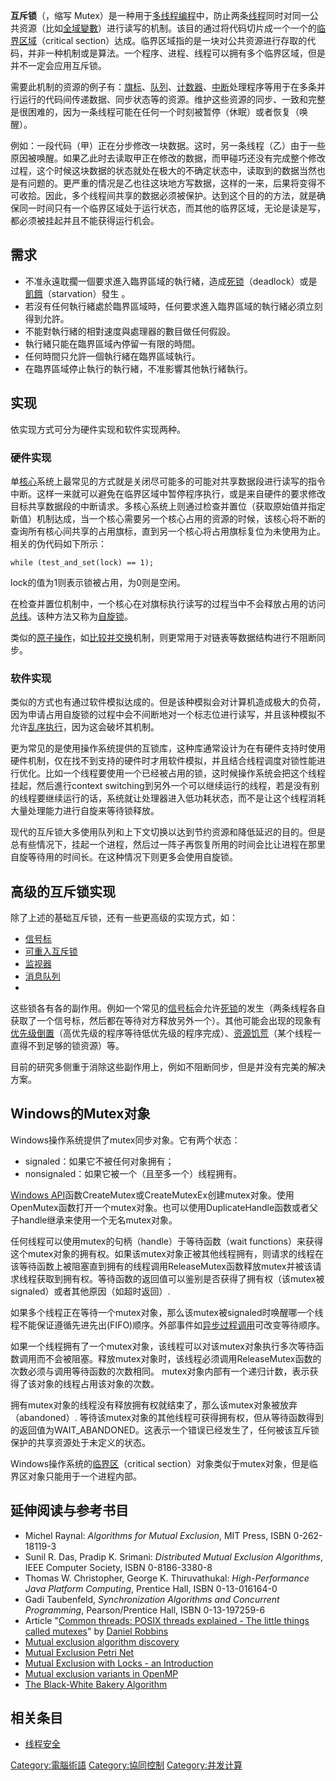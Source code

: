 {{noteTA
|G1=IT
}}
{{nofootnotes|time=2011-10-22T14:08:21+00:00}}
'''互斥锁'''（{{lang-en|Mutual exclusion}}，缩写 Mutex）是一种用于[[多线程|多线程]][[编程|编程]]中，防止两条[[线程|线程]]同时对同一公共资源（比如[[全域變數|全域變數]]）进行读写的机制。该目的通过将代码切片成一个一个的[[临界区域|临界区域]]（critical section）达成。临界区域指的是一块对公共资源进行存取的代码，并非一种机制或是算法。一个程序、进程、线程可以拥有多个临界区域，但是并不一定会应用互斥锁。

需要此机制的资源的例子有：[[旗标|旗标]]、[[队列|队列]]、[[计数器|计数器]]、[[中断|中断]]处理程序等用于在多条并行运行的代码间传递数据、同步状态等的资源。维护这些资源的同步、一致和完整是很困难的，因为一条线程可能在任何一个时刻被暂停（休眠）或者恢复（唤醒）。

例如：一段代码（甲）正在分步修改一块数据。这时，另一条线程（乙）由于一些原因被唤醒。如果乙此时去读取甲正在修改的数据，而甲碰巧还没有完成整个修改过程，这个时候这块数据的状态就处在极大的不确定状态中，读取到的数据当然也是有问题的。更严重的情况是乙也往这块地方写数据，这样的一来，后果将变得不可收拾。因此，多个线程间共享的数据必须被保护。达到这个目的的方法，就是确保同一时间只有一个临界区域处于运行状态，而其他的临界区域，无论是读是写，都必须被挂起并且不能获得运行机会。

==需求==
*不准永遠耽擱一個要求進入臨界區域的執行緒，造成[[死锁|死锁]]（deadlock）或是[[飢餓_(作業系統)|飢餓]]（starvation）發生 。
*若沒有任何執行緒處於臨界區域時，任何要求進入臨界區域的執行緒必須立刻得到允許。
*不能對執行緒的相對速度與處理器的數目做任何假設。
*執行緒只能在臨界區域內停留一有限的時間。
*任何時間只允許一個執行緒在臨界區域執行。
*在臨界區域停止執行的執行緒，不准影響其他執行緒執行。

==实现==
依实现方式可分为硬件实现和软件实现两种。
===硬件实现===
单[[CPU|核心]]系统上最常见的方式就是关闭尽可能多的可能对共享数据段进行读写的指令中断。这样一来就可以避免在临界区域中暂停程序执行，或是来自硬件的要求修改目标共享数据段的中断请求。多核心系统上则通过检查并置位（获取原始值并指定新值）机制达成，当一个核心需要另一个核心占用的资源的时候，该核心将不断的查询所有核心间共享的占用旗标，直到另一个核心将占用旗标复位为未使用为止。相关的伪代码如下所示：
 while (test_and_set(lock) == 1);
lock的值为1则表示锁被占用，为0则是空闲。

在检查并置位机制中，一个核心在对旗标执行读写的过程当中不会释放占用的访问[[总线|总线]]。该种方法又称为[[自旋锁|自旋锁]]。

类似的[[原子操作|原子操作]]，如[[比较并交换|比较并交换]]机制，则更常用于对链表等数据结构进行不阻断同步。

===软件实现===
类似的方式也有通过软件模拟达成的。但是该种模拟会对计算机造成极大的负荷，因为申请占用自旋锁的过程中会不间断地对一个标志位进行读写，并且该种模拟不允许[[乱序执行|乱序执行]]，因为这会破坏其机制。

更为常见的是使用操作系统提供的互锁库，这种库通常设计为在有硬件支持时使用硬件机制，仅在找不到支持的硬件时才用软件模拟，并且结合线程调度对锁性能进行优化。比如一个线程要使用一个已经被占用的锁，这时候操作系统会把这个线程挂起，然后進行context switching到另外一个可以继续运行的线程，若是没有别的线程要继续运行的话，系统就让处理器进入低功耗状态，而不是让这个线程消耗大量处理能力进行自旋来等待锁释放。

现代的互斥锁大多使用队列和上下文切换以达到节约资源和降低延迟的目的。但是总有些情况下，挂起一个进程，然后过一阵子再恢复所用的时间会比让进程在那里自旋等待用的时间长。在这种情况下则更多会使用自旋锁。

==高级的互斥锁实现==
除了上述的基础互斥锁，还有一些更高级的实现方式，如：
*[[信号标|信号标]]
*[[可重入互斥锁|可重入互斥锁]]
*[[监视器_(程序同步化)|监视器]]
*[[消息队列|消息队列]]
*{{le|元组空间|Tuple space}}
这些锁各有各的副作用。例如一个常见的[[信号标|信号标]]会允许[[死锁|死锁]]的发生（两条线程各自获取了一个信号标，然后都在等待对方释放另外一个）。其他可能会出现的现象有[[优先转置|优先级倒置]]（高优先级的程序等待低优先级的程序完成）、[[资源饥荒|资源饥荒]]（某个线程一直得不到足够的锁资源）等。

目前的研究多侧重于消除这些副作用上，例如不阻断同步，但是并没有完美的解决方案。

==Windows的Mutex对象==
Windows操作系统提供了mutex同步对象。它有两个状态：
*signaled：如果它不被任何对象拥有；
*nonsignaled：如果它被一个（且至多一个）线程拥有。 

[[Windows_API|Windows API]]函数CreateMutex或CreateMutexEx创建mutex对象。使用OpenMutex函数打开一个mutex对象。也可以使用DuplicateHandle函数或者父子handle继承来使用一个无名mutex对象。

任何线程可以使用mutex的句柄（handle）于等待函数（wait functions）来获得这个mutex对象的拥有权。如果该mutex对象正被其他线程拥有，则请求的线程在该等待函数上被阻塞直到拥有的线程调用ReleaseMutex函数释放mutex并被该请求线程获取到拥有权。等待函数的返回值可以鉴别是否获得了拥有权（该mutex被signaled）或者其他原因（如超时返回）.

如果多个线程正在等待一个mutex对象，那么该mutex被signaled时唤醒哪一个线程不能保证遵循先进先出(FIFO)顺序。外部事件如[[异步过程调用|异步过程调用]]可改变等待顺序。 

如果一个线程拥有了一个mutex对象，该线程可以对该mutex对象执行多次等待函数调用而不会被阻塞。释放mutex对象时，该线程必须调用ReleaseMutex函数的次数必须与调用等待函数的次数相同。 mutex对象内部有一个递归计数，表示获得了该对象的线程占用该对象的次数。

拥有mutex对象的线程没有释放拥有权就结束了，那么该mutex对象被放弃（abandoned）. 等待该mutex对象的其他线程可获得拥有权，但从等待函数得到的返回值为WAIT_ABANDONED。这表示一个错误已经发生了，任何被该互斥锁保护的共享资源处于未定义的状态。 

Windows操作系统的[[临界区|临界区]]（critical section）对象类似于mutex对象，但是临界区对象只能用于一个进程内部。

==延伸阅读与参考书目==
*Michel Raynal: ''Algorithms for Mutual Exclusion'', MIT Press, ISBN 0-262-18119-3
*Sunil R. Das, Pradip K. Srimani: ''Distributed Mutual Exclusion Algorithms'', IEEE Computer Society, ISBN 0-8186-3380-8
*Thomas W. Christopher, George K. Thiruvathukal: ''High-Performance Java Platform Computing'', Prentice Hall, ISBN 0-13-016164-0
*Gadi Taubenfeld, ''Synchronization Algorithms and Concurrent Programming'', Pearson/Prentice Hall, ISBN 0-13-197259-6
*Article "[http://www-106.ibm.com/developerworks/library/l-posix2/ Common threads: POSIX threads explained - The little things called mutexes]{{Wayback|url=http://www-106.ibm.com/developerworks/library/l-posix2/ |date=20041210221314 }}" by [[Daniel_Robbins|Daniel Robbins]]
*[https://archive.is/20121206025630/http://bardavid.com/mead/ Mutual exclusion algorithm discovery]
*[https://web.archive.org/web/20041205073613/http://www.cs.adelaide.edu.au/users/esser/mutual.html Mutual Exclusion Petri Net]
*[http://www.thinkingparallel.com/2006/09/09/mutual-exclusion-with-locks-an-introduction/ Mutual Exclusion with Locks - an Introduction]{{Wayback|url=http://www.thinkingparallel.com/2006/09/09/mutual-exclusion-with-locks-an-introduction/ |date=20201109025247 }}
*[http://www.thinkingparallel.com/2006/08/21/scoped-locking-vs-critical-in-openmp-a-personal-shootout/ Mutual exclusion variants in OpenMP]{{Wayback|url=http://www.thinkingparallel.com/2006/08/21/scoped-locking-vs-critical-in-openmp-a-personal-shootout/ |date=20200416115344 }}
*[https://web.archive.org/web/20070222055112/http://www.faculty.idc.ac.il/gadi/Publications.htm The Black-White Bakery Algorithm]

== 相关条目 ==
* [[线程安全|线程安全]]

[[Category:電腦術語|Category:電腦術語]]
[[Category:協同控制|Category:協同控制]]
[[Category:并发计算|Category:并发计算]]